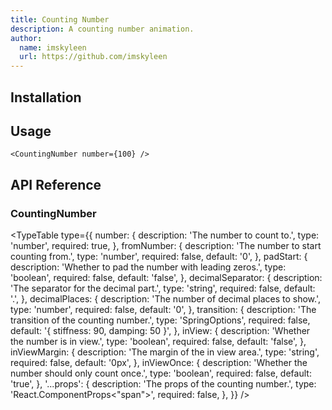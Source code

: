 ```yaml
---
title: Counting Number
description: A counting number animation.
author:
  name: imskyleen
  url: https://github.com/imskyleen
---
```


<ComponentPreview name="demo-primitives-texts-counting-number" />

## Installation

<ComponentInstallation name="primitives-texts-counting-number" />

## Usage

```tsx
<CountingNumber number={100} />
```

## API Reference

### CountingNumber

<TypeTable
  type={{
    number: {
      description: 'The number to count to.',
      type: 'number',
      required: true,
    },
    fromNumber: {
      description: 'The number to start counting from.',
      type: 'number',
      required: false,
      default: '0',
    },
    padStart: {
      description: 'Whether to pad the number with leading zeros.',
      type: 'boolean',
      required: false,
      default: 'false',
    },
    decimalSeparator: {
      description: 'The separator for the decimal part.',
      type: 'string',
      required: false,
      default: '.',
    },
    decimalPlaces: {
      description: 'The number of decimal places to show.',
      type: 'number',
      required: false,
      default: '0',
    },
    transition: {
      description: 'The transition of the counting number.',
      type: 'SpringOptions',
      required: false,
      default: '{ stiffness: 90, damping: 50 }',
    },
    inView: {
      description: 'Whether the number is in view.',
      type: 'boolean',
      required: false,
      default: 'false',
    },
    inViewMargin: {
      description: 'The margin of the in view area.',
      type: 'string',
      required: false,
      default: '0px',
    },
    inViewOnce: {
      description: 'Whether the number should only count once.',
      type: 'boolean',
      required: false,
      default: 'true',
    },
    '...props': {
      description: 'The props of the counting number.',
      type: 'React.ComponentProps<"span">',
      required: false,
    },
  }}
/>
